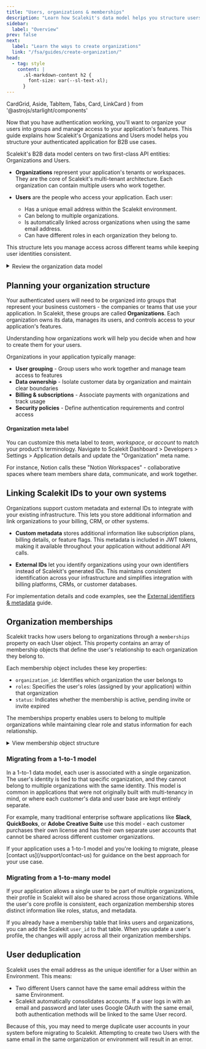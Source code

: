 ```yaml
---
title: "Users, organizations & memberships"
description: "Learn how Scalekit's data model helps you structure users and organizations in your B2B application, enabling flexible multi-tenant access management"
sidebar:
  label: "Overview"
prev: false
next:
  label: "Learn the ways to create organizations"
  link: "/fsa/guides/create-organization/"
head:
  - tag: style
    content: |
      .sl-markdown-content h2 {
        font-size: var(--sl-text-xl);
      }
---
```


  CardGrid, Aside, TabItem, Tabs, Card, LinkCard
} from '@astrojs/starlight/components'

Now that you have authentication working, you'll want to organize your users into groups and manage access to your application's features. This guide explains how Scalekit's Organizations and Users model helps you structure your authenticated application for B2B use cases.

Scalekit's B2B data model centers on two first-class API entities: Organizations and Users.

- **Organizations** represent your application's tenants or workspaces. They are the core of Scalekit's multi-tenant architecture. Each organization can contain multiple users who work together.

- **Users** are the people who access your application. Each user:
  - Has a unique email address within the Scalekit environment.
  - Can belong to multiple organizations.
  - Is automatically linked across organizations when using the same email address.
  - Can have different roles in each organization they belong to.

This structure lets you manage access across different teams while keeping user identities consistent.

<details>
<summary><IconTdesignSequence style="display: inline; width: 1rem; height: 1rem; vertical-align: middle; margin-right: 0.5rem;" /> Review the organization data model</summary>

![](@/assets/docs/fsa/model-your-data/1-k.png)

</details>

## Planning your organization structure

Your authenticated users will need to be organized into groups that represent your business customers - the companies or teams that use your application. In Scalekit, these groups are called **Organizations**. Each organization owns its data, manages its users, and controls access to your application's features.

Understanding how organizations work will help you decide when and how to create them for your users.

Organizations in your application typically manage:

- **User grouping** - Group users who work together and manage team access to features
- **Data ownership** - Isolate customer data by organization and maintain clear boundaries
- **Billing & subscriptions** - Associate payments with organizations and track usage
- **Security policies** - Define authentication requirements and control access

#### Organization meta label

You can customize this meta label to _team_, _workspace_, or _account_ to match your product's terminology. Navigate to Scalekit Dashboard > Developers > Settings > Application details and update the "Organization" meta name.

For instance, Notion calls these "Notion Workspaces" - collaborative spaces where team members share data, communicate, and work together.

## Linking Scalekit IDs to your own systems

Organizations support custom metadata and external IDs to integrate with your existing infrastructure. This lets you store additional information and link organizations to your billing, CRM, or other systems.

- **Custom metadata** stores additional information like subscription plans, billing details, or feature flags. This metadata is included in JWT tokens, making it available throughout your application without additional API calls.

- **External IDs** let you identify organizations using your own identifiers instead of Scalekit's generated IDs. This maintains consistent identification across your infrastructure and simplifies integration with billing platforms, CRMs, or customer databases.

For implementation details and code examples, see the [External identifiers & metadata](/fsa/guides/organization-identifiers/) guide.



## Organization memberships

Scalekit tracks how users belong to organizations through a `memberships` property on each User object. This property contains an array of membership objects that define the user's relationship to each organization they belong to.

Each membership object includes these key properties:

- `organization_id`: Identifies which organization the user belongs to
- `roles`: Specifies the user's roles (assigned by your application) within that organization
- `status`: Indicates whether the membership is active, pending invite or invite expired

The memberships property enables users to belong to multiple organizations while maintaining clear role and status information for each relationship.

<details>
<summary>View membership object structure</summary>
```json title="Memberships example" "metadata" "roles" "organization_id"
{
    "memberships": [
      {
        "join_time": "2025-06-27T10:57:43.720Z",
        "membership_status": "ACTIVE",
        "metadata": {
          "department": "engineering",
          "location": "nyc-office"
        },
        "name": "string",
        "organization_id": "org_1234abcd5678efgh",
        "primary_identity_provider": "OKTA",
        "roles": [
          {
            "id": "role_admin",
            "name": "Admin"
          }
        ]
      },
      {
        "join_time": "2025-07-15T14:30:22.451Z",
        "membership_status": "ACTIVE",
        "metadata": {
          "department": "product",
          "location": "sf-office"
        },
        "name": "Jane Smith",
        "organization_id": "org_9876zyxw5432vuts",
        "primary_identity_provider": "GOOGLE",
        "roles": [
          {
            "id": "role_prod_manager",
            "name": "Product Manager"
          }
        ]
      }
    ],
}
```
</details>

### Migrating from a 1-to-1 model

In a 1-to-1 data model, each user is associated with a single organization. The user's identity is tied to that specific organization, and they cannot belong to multiple organizations with the same identity. This model is common in applications that were not originally built with multi-tenancy in mind, or where each customer's data and user base are kept entirely separate.

For example, many traditional enterprise software applications like **Slack**, **QuickBooks**, or **Adobe Creative Suite** use this model - each customer purchases their own license and has their own separate user accounts that cannot be shared across different customer organizations.

<Aside type="note" title="Need help with migration?">
If your application uses a 1-to-1 model and you're looking to migrate, please [contact us](/support/contact-us) for guidance on the best approach for your use case.
</Aside>

### Migrating from a 1-to-many model

If your application allows a single user to be part of multiple organizations, their profile in Scalekit will also be shared across those organizations. While the user's core profile is consistent, each organization membership stores distinct information like roles, status, and metadata.

If you already have a membership table that links users and organizations, you can add the Scalekit `user_id` to that table. When you update a user's profile, the changes will apply across all their organization memberships.

## User deduplication

Scalekit uses the email address as the unique identifier for a User within an Environment. This means:
- Two different Users cannot have the same email address within the same Environment.
- Scalekit automatically consolidates accounts. If a user logs in with an email and password and later uses Google OAuth with the same email, both authentication methods will be linked to the same User record.

Because of this, you may need to merge duplicate user accounts in your system before migrating to Scalekit. Attempting to create two Users with the same email in the same organization or environment will result in an error.
